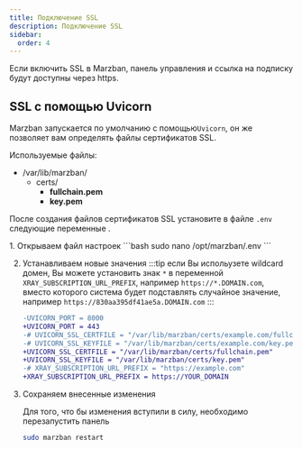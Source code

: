 ```yaml
---
title: Подключение SSL
description: Подключение SSL
sidebar:
  order: 4
---
```



Если включить SSL в Marzban, панель управления и ссылка на подписку будут доступны через https.

## SSL с помощью Uvicorn

Marzban запускается по умолчанию с помощью`Uvicorn`, он же позволяет вам определять файлы сертификатов SSL.

Используемые файлы:

<FileTree>

- /var/lib/marzban/
  - certs/ 
    - **fullchain.pem** 
    - **key.pem**
</FileTree>

После создания файлов сертификатов SSL установите в файле `.env` следующие переменные .

<Steps>
1. Открываем файл настроек
	```bash
	sudo nano /opt/marzban/.env
	```

2. Устанавливаем новые значения
   :::tip
   если Вы испольузете wildcard домен, Вы можете установить знак `*` в переменной `XRAY_SUBSCRIPTION_URL_PREFIX`,
   например `https://*.DOMAIN.com`, вместо которого система будет подставлять случайное значение, например `https://830aa395df41ae5a.DOMAIN.com`
   :::
   ```diff
   -UVICORN_PORT = 8000
   +UVICORN_PORT = 443
   -# UVICORN_SSL_CERTFILE = "/var/lib/marzban/certs/example.com/fullchain.pem"
   -# UVICORN_SSL_KEYFILE = "/var/lib/marzban/certs/example.com/key.pem"
   +UVICORN_SSL_CERTFILE = "/var/lib/marzban/certs/fullchain.pem"
   +UVICORN_SSL_KEYFILE = "/var/lib/marzban/certs/key.pem"
   -# XRAY_SUBSCRIPTION_URL_PREFIX = "https://example.com"
   +XRAY_SUBSCRIPTION_URL_PREFIX = https://YOUR_DOMAIN
   ```
3. Сохраняем внесенные изменения

   Для того, что бы изменения вступили в силу, необходимо перезапустить панель

   ```bash
   sudo marzban restart
   ```

</Steps>
